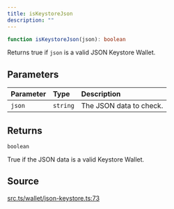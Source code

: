 ```yaml
---
title: isKeystoreJson
description: ""
---
```


```ts
function isKeystoreJson(json): boolean
```

Returns true if `json` is a valid JSON Keystore Wallet.

## Parameters

| Parameter | Type | Description |
| :------ | :------ | :------ |
| `json` | `string` | The JSON data to check. |

## Returns

`boolean`

True if the JSON data is a valid Keystore Wallet.

## Source

[src.ts/wallet/json-keystore.ts:73](https://github.com/dominant-strategies/quais-6.js/blob/3f482dd134064d41657ff7dc9ba8162f741c9c83/src.ts/wallet/json-keystore.ts#L73)
